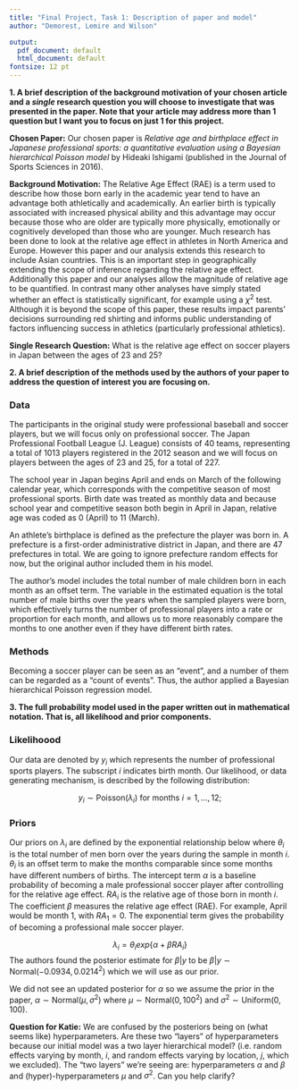 ```yaml
---
title: "Final Project, Task 1: Description of paper and model"
author: "Demorest, Lemire and Wilson"

output:
  pdf_document: default
  html_document: default
fontsize: 12 pt
---
```


<!-- By the end of the day 11/12/21, please submit a copy of the pdf of the paper your group will be using for the final project to the _project-assignmnet1_ dropbox. Additionally, please submit a single document for your group that addresses the following:  -->

__1. A brief description of the background motivation of your chosen article and a _single_ research question you will choose to investigate that was presented in the paper. Note that your article may address more than 1 question but I want you to focus on just 1 for this project.__

__Chosen Paper:__ Our chosen paper is *Relative age and birthplace effect in Japanese professional sports: a quantitative evaluation using a Bayesian hierarchical Poisson model* by Hideaki Ishigami (published in the Journal of Sports Sciences in 2016).

__Background Motivation:__ The Relative Age Effect (RAE) is a term used to describe how those born early in the academic year tend to have an advantage both athletically and academically. An earlier birth is typically associated with increased physical ability and this advantage may occur because those who are older are typically more physically, emotionally or cognitively developed than those who are younger. Much research has been done to look at the relative age effect in athletes in North America and Europe. However this paper and our analysis extends this research to include Asian countries. This is an important step in geographically extending the scope of inference regarding the relative age effect. Additionally this paper and our analyses allow the magnitude of relative age to be quantified. In contrast many other analyses have simply stated whether an effect is statistically significant, for example using a $\chi^2$ test. Although it is beyond the scope of this paper, these results impact parents' decisions surrounding red shirting and informs public understanding of factors influencing success in athletics (particularly professional athletics). 

<!-- could also add how this work quantifies the impact rather than just noticing it. they highlight that in the intro too -->

<!-- also it's kind of funnt i'm saying the purpose of our study is to look at the effect in asian countries because we're simulating our data not actually using their data haha
-->
__Single Research Question:__ What is the relative age effect on soccer players in Japan between the ages of 23 and 25?

__2. A brief description of the methods used by the authors of your paper to address the question of interest you are focusing on.__

### Data

The participants in the original study were professional baseball and soccer players, but we will focus only on professional soccer. The Japan Professional Football League (J. League) consists of 40 teams, representing a total of 1013 players registered in the 2012 season and we will focus on players between the ages of 23 and 25, for a total of 227. 

The school year in Japan begins April and ends on March of the following calendar year, which corresponds with the competitive season of most professional sports. Birth date was treated as monthly data and because school year and competitive season both begin in April in Japan, relative age was coded as 0 (April) to 11 (March).

An athlete's birthplace is defined as the prefecture the player was born in. A prefecture is a first-order administrative district in Japan, and there are 47 prefectures in total. We are going to ignore prefecture random effects for now, but the original author included them in his model. 

The author's model includes the total number of male children born in each month as an offset term. The variable in the estimated equation is the total number of male births over the years when the sampled players were born, which effectively turns the number of professional players into a rate or proportion for each month, and allows us to more reasonably compare the months to one another even if they have different birth rates.

### Methods

Becoming a soccer player can be seen as an “event”, and a number of them can be regarded as a “count of events”. Thus, the author applied a Bayesian hierarchical Poisson regression model.

 <!-- Should we include more here? I don't know what else we would say, but it seems like we could have more to say here -->

__3. The full probability model used in the paper written out in mathematical notation. That is, all likelihood and prior components.__

### Likelihoood
Our data are denoted by $y_{i}$ which represents the number of professional sports players. The subscript $i$ indicates birth month. Our likelihood, or data generating mechanism, is described by the following distribution:

$$y_{i} \sim \text{Poisson}(\lambda_{i}) \text{ for months } i=1,\dots,12;$$
  <!-- note: If we're only doing soccer I think we only need i, because j is location (for population and weather) and k is for sport... whops nevermind. i'm going back in our convo and seeing that we decided we'll include all three covariates.... we can always change later I'm sure - if we need to -->
  
### Priors

Our priors on $\lambda_{i}$ are defined by the exponential relationship below where $\theta_{i}$ is the total number of men born over the years during the sample in month $i$. $\theta_i$ is an offset term to make the months comparable since some months have different numbers of births. The intercept term $\alpha$ is a baseline probability of becoming a male professional soccer player after controlling for the relative age effect. $RA_i$ is the relative age of those born in month $i$. The coefficient $\beta$ measures the relative age effect (RAE). For example, April would be month 1, with $RA_1 = 0$. The exponential term gives the probability of becoming a professional male soccer player.

$$\lambda_{i} = \theta_{i}exp \Bigg \{\alpha +\beta RA_i \Bigg \}$$
The authors found the posterior estimate for $\beta|y$ to be $\beta|y \sim \text{Normal}(-0.0934, 0.0214^2)$ which we will use as our prior.

We did not see an updated posterior for $\alpha$ so we assume the prior in the paper, $\alpha \sim \text{Normal}(\mu, \sigma^2)$ where $\mu \sim \text{Normal}(0,100^2)$ and $\sigma^2 \sim \text{Uniform}(0,100)$. 

__Question for Katie:__ We are confused by the posteriors being on (what seems like) hyperparameters. Are these two "layers" of hyperparameters because our initial model was a two layer hierarchical model? (i.e. random effects varying by month, $i$, and random effects varying by location, $j$, which we excluded). The "two layers" we're seeing are: hyperparameters $\alpha$ and $\beta$ and (hyper)-hyperparameters $\mu$ and $\sigma^2$. Can you help clarify? 

<!-- # Introduction  -->

<!-- The Relative Age Effect (RAE) is a term used to describe how those born early in the academic year tend to have an advantage both athletically and academically. An earlier birth is typically associated with increased physical ability and this advantage may occur because those who are older are typically more physically, emotionally or cognitively developed than those who are younger. Additionally, individuals born earlier in the year may be more likely to persevere in sports since they are able to actively dominate in physical activities and key performance measures. This suggests that as time goes on, those who are less mature drop out of sports as they are not as successful, motivated, or fulfilled by the experience in their younger years of competition, contributing further to their underperformance. -->

<!-- In the paper *Relative age and birthplace effect in Japanese professional sports: a quantitative evaluation using a Bayesian hierarchical Poisson model*, Hideaki Ishigami explores the effect sizes of the relative age and birthplace of becoming a professional athlete for two of the most popular sports in Japan, soccer and baseball. Previous studies suggest that where an athlete was born and developed is another important factor for determining the likelihood of becoming an elite athlete. In Japan, for example, "northern areas may receive, on average, over 100 snow days per year, whereas in the southern areas there are few to no snow days" [@RAE]. As soccer and baseball are not typically played in snow, an athlete's birthplace may have an effect on their athletic development. -->


<!-- # Code Appendix 
```r
```   
-->


<!-- # References -->



